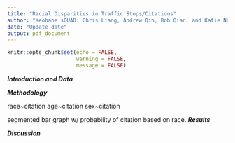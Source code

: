 ```yaml
---
title: "Racial Disparities in Traffic Stops/Citations"
author: "Keohane sQUAD: Chris Liang, Andrew Qin, Bob Qian, and Katie Nash"
date: "Update date"
output: pdf_document
---
```


```r
knitr::opts_chunk$set(echo = FALSE, 
                      warning = FALSE, 
                      message = FALSE)
```


***Introduction and Data***



***Methodology***

race~citation
age~citation
sex~citation

segmented bar graph w/ probability of citation based on race. 
***Results***



***Discussion***



